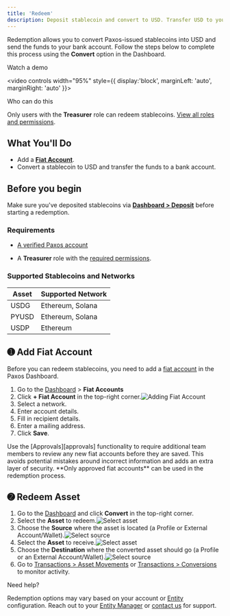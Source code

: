 ```yaml
---
title: 'Redeem'
description: Deposit stablecoin and convert to USD. Transfer USD to your bank.
---
```

[entity-manager]: dashboard/roles.mdx#entity-manager
[contact]: https://support.paxos.com/hc/en-us/requests/new
[Dashboard]: https://dashboard.paxos.com/
[Profile]: dashboard/organization.mdx#profile
[asset-movement]: https://dashboard.paxos.com/dashboard/transactions/asset-movements
[conversions]: https://dashboard.paxos.com/dashboard/transactions/conversions
[Entity]: dashboard/organization.mdx#entities
[minting-instructions]: #minting-instructions
[withdraw-address]: #withdraw-address
[addresses]: dashboard/addresses.mdx
[send-usd]: #send-usd
[saved-instructions]: https://dashboard.paxos.com/dashboard/saved-instructions
[alternative-minting]: #alternative-minting
[profiles]: https://dashboard.paxos.com/admin/profiles
[minting-profile]: #minting-profile
[transactions]: https://dashboard.paxos.com/dashboard/transactions/asset-movements
[support]: https://support.paxos.com/hc/en-us
[deposit]: dashboard/deposit.mdx
[convert]: dashboard/convert.mdx
[transfer]: dashboard/transfer.mdx
[roles]:https://docs.paxos.com/dashboard/roles
[fiat]:https://docs.paxos.com/dashboard/fiat
[deposit]:https://dashboard.paxos.com/actions/deposit
[approvals]:https://docs.paxos.com/dashboard/admin/approvals
Redemption allows you to convert Paxos-issued stablecoins into USD and send the funds to your bank account. 
Follow the steps below to complete this process using the **Convert** option in the Dashboard.

<Tip>
Watch a demo

<video
 controls width="95%" style={{ display:'block', marginLeft: 'auto', marginRight: 'auto' }}>
  <source src="/images/usdg-redemption-demo-2.mp4" type="video/mp4" />
</video>

</Tip>

<Warning>

 Who can do this

Only users with the **Treasurer** role can redeem stablecoins. [View all roles and permissions][roles]. 

</Warning>

## What You'll Do

- Add a [**Fiat Account**][fiat].
- Convert a stablecoin to USD and transfer the funds to a bank account.

## Before you begin

<Tip>

Make sure you've deposited stablecoins via [**Dashboard > Deposit**](https://dashboard.paxos.com/actions/deposit) before starting a redemption.

</Tip>

### Requirements

- [A verified Paxos account](https://docs.paxos.com/dashboard/signin)

- A **Treasurer** role with the [required permissions][roles].

### Supported Stablecoins and Networks

| Asset | Supported Network |
| ----- | ----- |
| USDG | Ethereum, Solana |
| PYUSD | Ethereum, Solana |
| USDP | Ethereum |

## ➊ Add Fiat Account

Before you can redeem stablecoins, you need to add a [fiat account][fiat] in the Paxos Dashboard. 

1. Go to the [Dashboard] > **Fiat Accounts**   
2. Click **+ Fiat Account** in the top-right corner.![Adding Fiat Account](/images/add-fiat-account.png)  
3. Select a network.  
4. Enter account details.  
5. Fill in recipient details.  
6. Enter a mailing address.  
7. Click **Save**.

<Tip>
Use the [Approvals][approvals] functionality to require additional team members to review any new fiat accounts before they are saved. This avoids potential mistakes around incorrect information and adds an extra layer of security. **Only approved fiat accounts** can be used in the redemption process.
</Tip>

## ➋ Redeem Asset

1. Go to the [Dashboard] and click **Convert** in the top-right corner.  
2. Select the **Asset** to redeem.![Select asset](/images/redeem-usdg.png)
3. Choose the **Source** where the asset is located (a Profile or External Account/Wallet).![Select source](/images/redeem-select-source.png)
4. Select the **Asset** to receive.![Select asset](/images/redeem-select-asset.png)  
5. Choose the **Destination** where the converted asset should go (a Profile or an External Account/Wallet).![Select source](/images/redeem-destination.png)  
6. Go to [Transactions > Asset Movements][asset-movement] or [Transactions > Conversions][conversions] to monitor activity.

<Tip>
Need help?

Redemption options may vary based on your account or [Entity] configuration. Reach out to your [Entity Manager][entity-manager] or [contact us][contact] for support.

</Tip>
